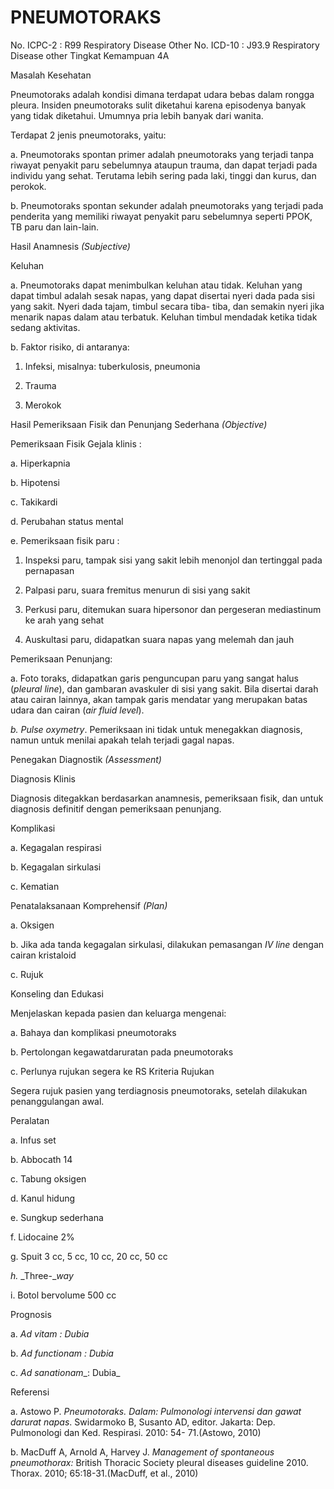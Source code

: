 # PNEUMOTORAKS

No. ICPC-2 : R99 Respiratory Disease Other No. ICD-10 : J93.9 Respiratory Disease other Tingkat Kemampuan 4A

Masalah Kesehatan

Pneumotoraks adalah kondisi dimana terdapat udara bebas dalam rongga pleura. Insiden pneumotoraks sulit diketahui karena episodenya banyak yang tidak diketahui. Umumnya pria lebih banyak dari wanita.

Terdapat 2 jenis pneumotoraks, yaitu:

a. Pneumotoraks spontan primer adalah pneumotoraks yang terjadi tanpa riwayat penyakit paru sebelumnya ataupun trauma, dan dapat terjadi pada individu yang sehat. Terutama lebih sering pada laki, tinggi dan kurus, dan perokok.

b. Pneumotoraks spontan sekunder adalah pneumotoraks yang terjadi pada penderita yang memiliki riwayat penyakit paru sebelumnya seperti PPOK, TB paru dan lain-lain.

Hasil Anamnesis _(Subjective)_

Keluhan

a. Pneumotoraks dapat menimbulkan keluhan atau tidak. Keluhan yang dapat timbul adalah sesak napas, yang dapat disertai nyeri dada pada sisi yang sakit. Nyeri dada tajam, timbul secara tiba- tiba, dan semakin nyeri jika menarik napas dalam atau terbatuk. Keluhan timbul mendadak ketika tidak sedang aktivitas.

b. Faktor risiko, di antaranya:

1) Infeksi, misalnya: tuberkulosis, pneumonia

2) Trauma

3) Merokok

 

Hasil Pemeriksaan Fisik dan Penunjang Sederhana _(Objective)_

Pemeriksaan Fisik Gejala klinis :

a. Hiperkapnia

b. Hipotensi

c. Takikardi

d. Perubahan status mental

e. Pemeriksaan fisik paru :

1) Inspeksi paru, tampak sisi yang sakit lebih menonjol dan tertinggal pada pernapasan

2) Palpasi paru, suara fremitus menurun di sisi yang sakit

3) Perkusi paru, ditemukan suara hipersonor dan pergeseran mediastinum ke arah yang sehat

4) Auskultasi paru, didapatkan suara napas yang melemah dan jauh

Pemeriksaan Penunjang:

a. Foto toraks, didapatkan garis penguncupan paru yang sangat halus (_pleural line_), dan gambaran avaskuler di sisi yang sakit. Bila disertai darah atau cairan lainnya, akan tampak garis mendatar yang merupakan batas udara dan cairan (_air fluid level_).

_b._ _Pulse oxymetry_. Pemeriksaan ini tidak untuk menegakkan diagnosis, namun untuk menilai apakah telah terjadi gagal napas.

Penegakan Diagnostik _(Assessment)_

Diagnosis Klinis

Diagnosis ditegakkan berdasarkan anamnesis, pemeriksaan fisik, dan untuk diagnosis definitif dengan pemeriksaan penunjang.

Komplikasi

a. Kegagalan respirasi

b. Kegagalan sirkulasi

c. Kematian

Penatalaksanaan Komprehensif _(Plan)_

a. Oksigen

 

b. Jika ada tanda kegagalan sirkulasi, dilakukan pemasangan _IV line_ dengan cairan kristaloid

c. Rujuk

Konseling dan Edukasi

Menjelaskan kepada pasien dan keluarga mengenai:

a. Bahaya dan komplikasi pneumotoraks

b. Pertolongan kegawatdaruratan pada pneumotoraks

c. Perlunya rujukan segera ke RS Kriteria Rujukan

Segera rujuk pasien yang terdiagnosis pneumotoraks, setelah dilakukan penanggulangan awal.

Peralatan

a. Infus set

b. Abbocath 14

c. Tabung oksigen

d. Kanul hidung

e. Sungkup sederhana

f. Lidocaine 2%

g. Spuit 3 cc, 5 cc, 10 cc, 20 cc, 50 cc

_h._ _Three-__way_

i. Botol bervolume 500 cc

Prognosis

a. _Ad vitam : Dubia_

b. _Ad functionam_ _: Dubia_

c. _Ad sanationam__: Dubia_

Referensi

a. Astowo P. _Pneumotoraks. Dalam: Pulmonologi intervensi dan gawat darurat napas_. Swidarmoko B, Susanto AD, editor. Jakarta: Dep. Pulmonologi dan Ked. Respirasi. 2010: 54- 71.(Astowo, 2010)

b. MacDuff A, Arnold A, Harvey J. _Management of spontaneous pneumothorax:_ British Thoracic Society pleural diseases guideline 2010. Thorax. 2010; 65:18-31.(MacDuff, et al., 2010)

 